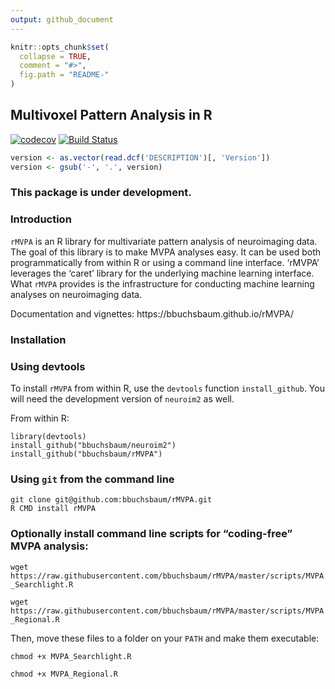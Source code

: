 ```yaml
---
output: github_document
---
```


```r
knitr::opts_chunk$set(
  collapse = TRUE,
  comment = "#>",
  fig.path = "README-"
)
```

## Multivoxel Pattern Analysis in R

[![codecov](https://codecov.io/gh/bbuchsbaum/rMVPA/branch/master/graph/badge.svg)](https://codecov.io/github/bbuchsbaum/rMVPA?branch=master)
[![Build Status](https://api.travis-ci.org/bbuchsbaum/rMVPA.svg?branch=master)](https://travis-ci.org/bbuchsbaum/rMVPA)

```r
version <- as.vector(read.dcf('DESCRIPTION')[, 'Version'])                                                                 
version <- gsub('-', '.', version)                                                                                      
```                                                                                                                        

### This package is under development.

### Introduction

`rMVPA` is an R library for multivariate pattern analysis of neuroimaging data. The goal of this library is to make MVPA analyses easy. It can be used both programmatically from within R or using a command line interface. 'rMVPA' leverages the 'caret' library for the underlying machine learning interface. What `rMVPA` provides is the infrastructure for conducting machine learning analyses on neuroimaging data. 

Documentation and vignettes: https://bbuchsbaum.github.io/rMVPA/

### Installation

### Using devtools

To install `rMVPA` from within R, use the `devtools` function `install_github`. You will need the development version of `neuroim2` as well.

From within R:

```
library(devtools)
install_github("bbuchsbaum/neuroim2")
install_github("bbuchsbaum/rMVPA")
```

### Using `git` from the command line

```
git clone git@github.com:bbuchsbaum/rMVPA.git
R CMD install rMVPA
```

### Optionally install command line scripts for "coding-free" MVPA analysis:

`wget https://raw.githubusercontent.com/bbuchsbaum/rMVPA/master/scripts/MVPA_Searchlight.R`

`wget https://raw.githubusercontent.com/bbuchsbaum/rMVPA/master/scripts/MVPA_Regional.R`

Then, move these files to a folder on your `PATH` and make them executable:

`chmod +x MVPA_Searchlight.R`

`chmod +x MVPA_Regional.R`



